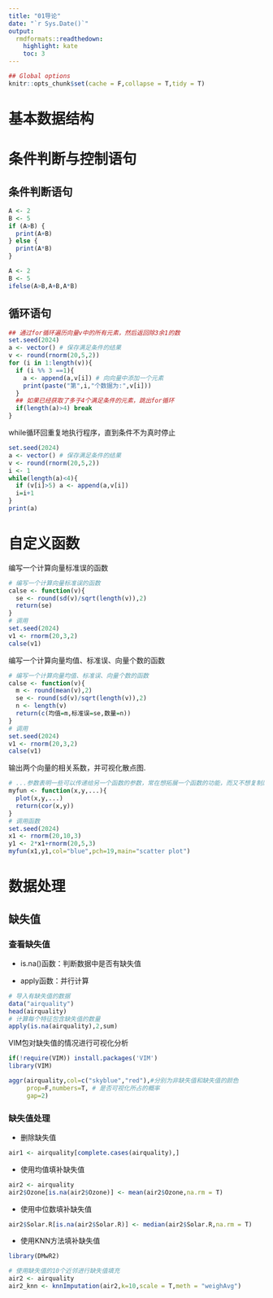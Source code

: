 ```yaml
---
title: "01导论"
date: "`r Sys.Date()`"
output:
  rmdformats::readthedown:
    highlight: kate
    toc: 3
---
```


```r
## Global options
knitr::opts_chunk$set(cache = F,collapse = T,tidy = T)
```

# 基本数据结构

# 条件判断与控制语句

## 条件判断语句

```r
A <- 2
B <- 5
if (A>B) {
  print(A+B)
} else {
  print(A*B)
}
```

```r
A <- 2
B <- 5
ifelse(A>B,A+B,A*B)
```

## 循环语句

```r
## 通过for循环遍历向量v中的所有元素，然后返回除3余1的数
set.seed(2024)
a <- vector() # 保存满足条件的结果
v <- round(rnorm(20,5,2))
for (i in 1:length(v)){
  if (i %% 3 ==1){ 
    a <- append(a,v[i]) # 向向量中添加一个元素
    print(paste("第",i,"个数据为:",v[i]))
  }
  ## 如果已经获取了多于4个满足条件的元素，跳出for循环
  if(length(a)>4) break
}
```

while循环回重复地执行程序，直到条件不为真时停止
```r
set.seed(2024)
a <- vector() # 保存满足条件的结果
v <- round(rnorm(20,5,2))
i <- 1
while(length(a)<4){
  if (v[i]>5) a <- append(a,v[i])
  i=i+1
}
print(a)
```

# 自定义函数 

编写一个计算向量标准误的函数
```r
# 编写一个计算向量标准误的函数
calse <- function(v){
  se <- round(sd(v)/sqrt(length(v)),2)
  return(se)
}
# 调用
set.seed(2024)
v1 <- rnorm(20,3,2)
calse(v1)
```

编写一个计算向量均值、标准误、向量个数的函数
```r
# 编写一个计算向量均值、标准误、向量个数的函数
calse <- function(v){
  m <- round(mean(v),2)
  se <- round(sd(v)/sqrt(length(v)),2)
  n <- length(v)
  return(c(均值=m,标准误=se,数量=n))
}
# 调用
set.seed(2024)
v1 <- rnorm(20,3,2)
calse(v1)
```

输出两个向量的相关系数，并可视化散点图.  
```r
# ...参数表明一些可以传递给另一个函数的参数，常在想拓展一个函数的功能，而又不想复制原函数的整个参数列表时使用
myfun <- function(x,y,...){
  plot(x,y,...)
  return(cor(x,y))
}
# 调用函数
set.seed(2024)
x1 <- rnorm(20,10,3)
y1 <- 2*x1+rnorm(20,5,3)
myfun(x1,y1,col="blue",pch=19,main="scatter plot")
```

# 数据处理
## 缺失值

### 查看缺失值

+ is.na()函数：判断数据中是否有缺失值

+ apply函数：并行计算

```r
# 导入有缺失值的数据
data("airquality")
head(airquality)
# 计算每个特征包含缺失值的数量
apply(is.na(airquality),2,sum)
```

VIM包对缺失值的情况进行可视化分析
```r
if(!require(VIM)) install.packages('VIM')
library(VIM)
```


```r
aggr(airquality,col=c("skyblue","red"),#分别为非缺失值和缺失值的颜色
     prop=F,numbers=T, # 是否可视化所占的概率
     gap=2)
```

### 缺失值处理

+ 删除缺失值

```r
air1 <- airquality[complete.cases(airquality),]
```

+ 使用均值填补缺失值
```r
air2 <- airquality
air2$Ozone[is.na(air2$Ozone)] <- mean(air2$Ozone,na.rm = T)
```

+ 使用中位数填补缺失值
```r
air2$Solar.R[is.na(air2$Solar.R)] <- median(air2$Solar.R,na.rm = T)
```

+ 使用KNN方法填补缺失值
```r
library(DMwR2)
```

```r
# 使用缺失值的10个近邻进行缺失值填充
air2 <- airquality
air2_knn <- knnImputation(air2,k=10,scale = T,meth = "weighAvg")
```





